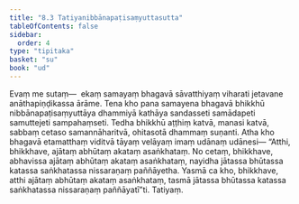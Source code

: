 ```yaml
---
title: "8.3 Tatiyanibbānapaṭisaṃyuttasutta"
tableOfContents: false
sidebar:
  order: 4
type: "tipitaka"
basket: "su"
book: "ud"
---
```



<DynamicBreadcrumb />

<Division number="73" book="ud">

<Paragraph number="669" book="ud">
Evaṃ me sutaṃ—  ekaṃ samayaṃ bhagavā sāvatthiyaṃ viharati jetavane anāthapiṇḍikassa ārāme. Tena kho pana samayena bhagavā bhikkhū nibbānapaṭisaṃyuttāya dhammiyā kathāya sandasseti samādapeti samuttejeti sampahaṃseti. Tedha bhikkhū aṭṭhiṃ katvā, manasi katvā, sabbaṃ cetaso samannāharitvā, ohitasotā dhammaṃ suṇanti.
</Paragraph>

<Paragraph number="670" book="ud">
Atha kho bhagavā etamatthaṃ viditvā tāyaṃ velāyaṃ imaṃ udānaṃ udānesi—
</Paragraph>

<Paragraph number="671" book="ud">
“Atthi, bhikkhave, ajātaṃ abhūtaṃ akataṃ asaṅkhataṃ. No cetaṃ, bhikkhave, abhavissa ajātaṃ abhūtaṃ akataṃ asaṅkhataṃ, nayidha jātassa bhūtassa katassa saṅkhatassa nissaraṇaṃ paññāyetha. Yasmā ca kho, bhikkhave, atthi ajātaṃ abhūtaṃ akataṃ asaṅkhataṃ, tasmā jātassa bhūtassa katassa saṅkhatassa nissaraṇaṃ paññāyatī”ti.

</Paragraph>
</Division>

<Paragraph number="672" type="center" book="ud">
Tatiyaṃ.
</Paragraph>